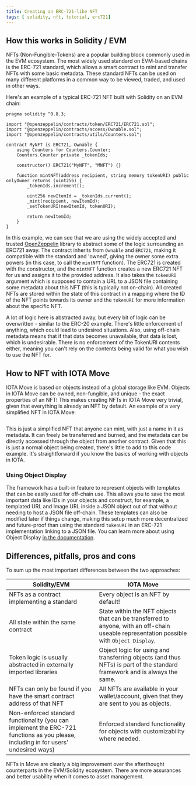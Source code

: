 ```yaml
---
title: Creating an ERC-721-like NFT
tags: [ solidity, nft, tutorial, erc721]
---
```



## How this works in Solidity / EVM

NFTs (Non-Fungible-Tokens) are a popular building block commonly used in the EVM ecosystem. The most widely used standard on EVM-based chains is the ERC-721 standard, which allows a smart contract to mint and transfer NFTs with some basic metadata. These standard NFTs can be used on many different platforms in a common way to be viewed, traded, and used in other ways. 

Here's an example of a typical ERC-721 NFT built with Solidity on an EVM chain:

```solidity title="contracts/MyNFT.sol"
pragma solidity ^0.8.3;

import "@openzeppelin/contracts/token/ERC721/ERC721.sol";
import "@openzeppelin/contracts/access/Ownable.sol";
import "@openzeppelin/contracts/utils/Counters.sol";

contract MyNFT is ERC721, Ownable {
    using Counters for Counters.Counter;
    Counters.Counter private _tokenIds;

    constructor() ERC721("MyNFT", "MNFT") {}

    function mintNFT(address recipient, string memory tokenURI) public onlyOwner returns (uint256) {
        _tokenIds.increment();

        uint256 newItemId = _tokenIds.current();
        _mint(recipient, newItemId);
        _setTokenURI(newItemId, tokenURI);

        return newItemId;
    }
}
```

In this example, we can see that we are using the widely accepted and trusted [OpenZeppelin](https://www.openzeppelin.com/contracts) library to abstract some of the logic surrounding an ERC721 away. The contract inherits from `Ownable` and `ERC721`, making it compatible with the standard and 'owned', giving the owner some extra powers (in this case, to call the `mintNFT` function). The ERC721 is created with the constructor, and the `mintNFT` function creates a new ERC721 NFT for us and assigns it to the provided address. It also takes the `tokenURI` argument which is supposed to contain a URL to a JSON file containing some metadata about this NFT (this is typically not on-chain). All created NFTs are stored within the state of this contract in a mapping where the ID of the NFT points towards its owner and the `tokenURI` for more information about the specific NFT.

A lot of logic here is abstracted away, but every bit of logic can be overwritten - similar to the ERC-20 example. There's little enforcement of anything, which could lead to undesired situations. Also, using off-chain metadata means that if that data becomes unavailable, that data is lost, which is undesirable. There is no enforcement of the TokenURI contents either, meaning you can't rely on the contents being valid for what you wish to use the NFT for.

## How to NFT with IOTA Move

IOTA Move is based on objects instead of a global storage like EVM. Objects in IOTA Move can be owned, non-fungible, and unique - the exact properties of an NFT! This makes creating NFTs in IOTA Move very trivial, given that everything is already an NFT by default. An example of a very simplified NFT in IOTA Move:

```move file=<rootDir>/docs/examples/move/evm-to-move/sources/nft.move
```

This is just a simplified NFT that anyone can mint, with just a name in it as metadata. It can freely be transferred and burned, and the metadata can be directly accessed through the object from another contract. Given that this is just a normal object being created, there's little to add to this code example. It's straightforward if you know the basics of working with objects in IOTA. 

### Using Object Display

The framework has a built-in feature to represent objects with templates that can be easily used for off-chain use. This allows you to save the most important data like IDs in your objects and construct, for example, a templated URL and Image URL inside a JSON object out of that without needing to host a JSON file off-chain. These templates can also be modified later if things change, making this setup much more decentralized and future-proof than using the standard `tokenURI` in an ERC-721 implementation linking to a JSON file. You can learn more about using Object Display [in the documentation](../standards/display.mdx).

## Differences, pitfalls, pros and cons

To sum up the most important differences between the two approaches:

| Solidity/EVM                                                                                                                       | IOTA Move                                                                                                                               |
| ---------------------------------------------------------------------------------------------------------------------------------- | --------------------------------------------------------------------------------------------------------------------------------------- |
| NFTs as a contract implementing a standard                                                                                         | Every object is an NFT by default!                                                                                                       |
| All state within the same contract                                                                                                 | State within the NFT objects that can be transferred to anyone, with an off-chain useable representation possible with `Object Display`. |
| Token logic is usually abstracted in externally imported libraries                                                                 | Object logic for using and transferring objects (and thus NFTs) is part of the standard framework and is always the same.                  |
| NFTs can only be found if you have the smart contract address of that NFT                                                          | All NFTs are available in your wallet/account, given that they are sent to you as objects.                                                    |
| Non-enforced standard functionality (you can implement the ERC-721 functions as you please, including in for users' undesired ways) | Enforced standard functionality for objects with customizability where needed.                                                          |

NFTs in Move are clearly a big improvement over the afterthought counterparts in the EVM/Solidity ecosystem. There are more assurances and better usability when it comes to asset management. 


<Quiz questions={questions} />